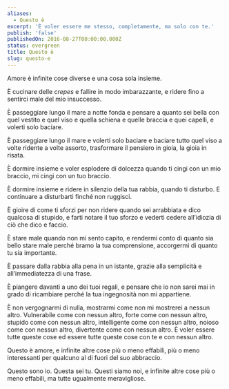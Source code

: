 ```yaml
---
aliases:
  - Questo è
excerpt: 'È voler essere me stesso, completamente, ma solo con te.'
publish: 'false'
publishedOn: 2016-08-27T00:00:00.000Z
status: evergreen
title: Questo è
slug: questo-e
---
```

Amore è infinite cose diverse e una cosa sola insieme.

È cucinare delle _crepes_ e fallire in modo imbarazzante, e ridere fino a sentirci male del mio insuccesso.

È passeggiare lungo il mare a notte fonda e pensare a quanto sei bella con quel vestito e quel viso e quella schiena e quelle braccia e quei capelli, e volerti solo baciare.

È passeggiare lungo il mare e volerti solo baciare e baciare tutto quel viso a volte ridente a volte assorto, trasformare il pensiero in gioia, la gioia in risata.

È dormire insieme e voler esplodere di dolcezza quando ti cingi con un mio braccio, mi cingi con un tuo braccio.

È dormire insieme e ridere in silenzio della tua rabbia, quando ti disturbo. E continuare a disturbarti finché non ruggisci.

È gioire di come ti sforzi per non ridere quando sei arrabbiata e dico qualcosa di stupido, e farti notare il tuo sforzo e vederti cedere all’idiozia di ciò che dico e faccio.

È stare male quando non mi sento capito, e rendermi conto di quanto sia bello stare male perché bramo la tua comprensione, accorgermi di quanto tu sia importante.

È passare dalla rabbia alla pena in un istante, grazie alla semplicità e all’immediatezza di una frase.

È piangere davanti a uno dei tuoi regali, e pensare che io non sarei mai in grado di ricambiare perché la tua ingegnosità non mi appartiene.

È non vergognarmi di nulla, mostrarmi come non mi mostrerei a nessun altro. Vulnerabile come con nessun altro, forte come con nessun altro, stupido come con nessun altro, intelligente come con nessun altro, noioso come con nessun altro, divertente come con nessun altro. È voler essere tutte queste cose ed essere tutte queste cose con te e con nessun altro.

Questo è amore, e infinite altre cose più o meno effabili, più o meno interessanti per qualcuno al di fuori del suo abbraccio.

Questo sono io. Questa sei tu. Questi siamo noi, e infinite altre cose più o meno effabili, ma tutte ugualmente meravigliose.

